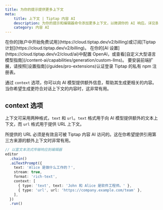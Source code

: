 ```yaml
---
title: 为你的提示提供更多上下文
meta:
    title: 上下文 | Tiptap 内容 AI
    description: 为你的提示和编辑器命令添加更多上下文，以微调你的 AI 响应。详见我们的文档。
    category: 内容 AI
---
```



<Requirements>
    <RequirementItem label="1. 激活试用或订阅">
        在你的[账户中开始免费试用](https://cloud.tiptap.dev/v2/billing)或订阅[Tiptap 计划](https://cloud.tiptap.dev/v2/billing)。
    </RequirementItem>
    <RequirementItem label="2. 集成 AI 提供商">
        在你的[AI 设置](https://cloud.tiptap.dev/v2/cloud/ai)中配置 OpenAI，或查看[自定义大型语言模型指南](/content-ai/capabilities/generation/custom-llms)。
    </RequirementItem>
    <RequirementItem label="3. 从私有注册表安装">
        要安装前端扩展，请按照[设置指南](/guides/pro-extensions)认证登录 Tiptap 的私有 npm 注册表。
    </RequirementItem>
</Requirements>

通过 `context` 选项，你可以向 AI 模型提供额外信息，帮助其生成更相关的内容。当你希望生成更符合对话上下文的内容时，这非常有用。

<CodeDemo isPro path="/Extensions/AiContext" />

## context 选项

上下文可采用两种格式，`text` 和 `url`。`text` 格式用于向 AI 模型提供额外的文本上下文，而 `url` 格式用于提供 URL 上下文。

<Callout title="URL 要求" variant="warning">
    所提供的 URL 必须是有效且可被 Tiptap 内容 AI 访问的。这在你希望提供引用第三方来源的额外上下文时非常有用。
</Callout>

```ts
// 以富文本流式传输响应到编辑器
editor
  .chain()
  .aiTextPrompt({
    text: 'Alice 是做什么工作的？',
    stream: true,
    format: 'rich-text',
    context: [
      { type: 'text', text: 'John 和 Alice 是软件工程师。' },
      { type: 'url', url: 'https://company.example.com/team' },
    ],
  })
  .run()
```
